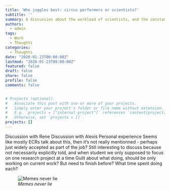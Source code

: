```yaml
---
title: 'Who juggles best: circus performers or scientists?'
subtitle: ''
summary: A discussion about the workload of scientists, and the constant juggling between projects
authors:
  - admin
tags:
  - Work
  - Thoughts
categories:
  - Thoughts
date: "2020-01-23T00:00:00Z"
lastmod: "2020-01-23T00:00:00Z"
featured: false
draft: false
share: false
profile: false
comments: false


# Projects (optional).
#   Associate this post with one or more of your projects.
#   Simply enter your project's folder or file name without extension.
#   E.g. `projects = ["internal-project"]` references `content/project/deep-learning/index.md`.
#   Otherwise, set `projects = []`.
projects: []
---
```


Discussion with Rene
Discussion with Alexis
Personal experience
Seems like mostly ECRs talk about this, then it's not really mentionned - perhaps just widely accepted as part of the job? Still interesting to discuss because not necessarily explicitly told, and when student we only supposed to focus on one research project at a time
Guilt about what doing, should be only working on current work? But need to finish before? What time spent doing each?

![*Memes never lie*](/img/blogposts/projects_meme.jfif)

